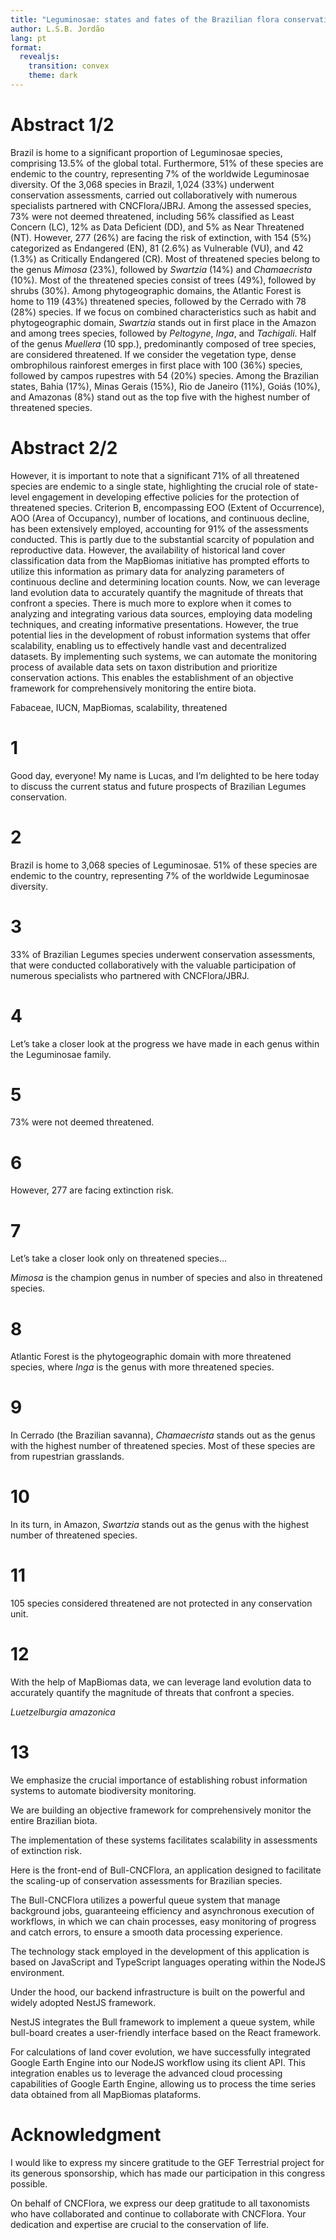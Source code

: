 ```yaml
---
title: "Leguminosae: states and fates of the Brazilian flora conservation"
author: L.S.B. Jordão
lang: pt
format:
  revealjs: 
    transition: convex
    theme: dark
---
```


# Abstract 1/2

::: {.r-fit-text}
Brazil is home to a significant proportion of Leguminosae species, comprising 13.5% of the global total. Furthermore, 51% of these species are endemic to the country, representing 7% of the worldwide Leguminosae diversity. Of the 3,068 species in Brazil, 1,024 (33%) underwent conservation assessments, carried out collaboratively with numerous specialists partnered with CNCFlora/JBRJ. Among the assessed species, 73% were not deemed threatened, including 56% classified as Least Concern (LC), 12% as Data Deficient (DD), and 5% as Near Threatened (NT). However, 277 (26%) are facing the risk of extinction, with 154 (5%) categorized as Endangered (EN), 81 (2.6%) as Vulnerable (VU), and 42 (1.3%) as Critically Endangered (CR). Most of threatened species belong to the genus *Mimosa* (23%), followed by *Swartzia* (14%) and *Chamaecrista* (10%). Most of the threatened species consist of trees (49%), followed by shrubs (30%). Among phytogeographic domains, the Atlantic Forest is home to 119 (43%) threatened species, followed by the Cerrado with 78 (28%) species. If we focus on combined characteristics such as habit and phytogeographic domain, *Swartzia* stands out in first place in the Amazon and among trees species, followed by *Peltogyne*, *Inga*, and *Tachigali*. Half of the genus *Muellera* (10 spp.), predominantly composed of tree species, are considered threatened. If we consider the vegetation type, dense ombrophilous rainforest emerges in first place with 100 (36%) species, followed by campos rupestres with 54 (20%) species. Among the Brazilian states, Bahia (17%), Minas Gerais (15%), Rio de Janeiro (11%), Goiás (10%), and Amazonas (8%) stand out as the top five with the highest number of threatened species. 
:::

# Abstract 2/2

::: {.r-fit-text}
However, it is important to note that a significant 71% of all threatened species are endemic to a single state, highlighting the crucial role of state-level engagement in developing effective policies for the protection of threatened species. Criterion B, encompassing EOO (Extent of Occurrence), AOO (Area of Occupancy), number of locations, and continuous decline, has been extensively employed, accounting for 91% of the assessments conducted. This is partly due to the substantial scarcity of population and reproductive data. However, the availability of historical land cover classification data from the MapBiomas initiative has prompted efforts to utilize this information as primary data for analyzing parameters of continuous decline and determining location counts. Now, we can leverage land evolution data to accurately quantify the magnitude of threats that confront a species. There is much more to explore when it comes to analyzing and integrating various data sources, employing data modeling techniques, and creating informative presentations. However, the true potential lies in the development of robust information systems that offer scalability, enabling us to effectively handle vast and decentralized datasets. By implementing such systems, we can automate the monitoring process of available data sets on taxon distribution and prioritize conservation actions. This enables the establishment of an objective framework for comprehensively monitoring the entire biota.
:::

Fabaceae, IUCN, MapBiomas, scalability, threatened

# 1

Good day, everyone! My name is Lucas, and I'm delighted to be here today to discuss the current status and future prospects of Brazilian Legumes conservation.

# 2

Brazil is home to 3,068 species of Leguminosae. 51% of these species are endemic to the country, representing 7% of the worldwide Leguminosae diversity.

# 3

33% of Brazilian Legumes species underwent conservation assessments, that were conducted collaboratively with the valuable participation of numerous specialists who partnered with CNCFlora/JBRJ.

# 4

Let's take a closer look at the progress we have made in each genus within the Leguminosae family.

# 5

73% were not deemed threatened. 

# 6

However, 277 are facing extinction risk.

# 7

Let's take a closer look only on threatened species...

*Mimosa* is the champion genus in number of species and also in threatened species.

# 8

Atlantic Forest is the phytogeographic domain with more threatened species, where *Inga* is the genus with more threatened species.

# 9

In Cerrado (the Brazilian savanna), *Chamaecrista* stands out as the genus with the highest number of threatened species. Most of these species are from rupestrian grasslands.

# 10

In its turn, in Amazon, *Swartzia* stands out as the genus with the highest number of threatened species.

# 11

105 species considered threatened are not protected in any conservation unit.

# 12

With the help of MapBiomas data, we can leverage land evolution data to accurately quantify the magnitude of threats that confront a species.

*Luetzelburgia amazonica* 

# 13

We emphasize the crucial importance of establishing robust information systems to automate biodiversity monitoring.

We are building an objective framework for comprehensively monitor the entire Brazilian biota.

The implementation of these systems facilitates scalability in assessments of extinction risk.

Here is the front-end of Bull-CNCFlora, an application designed to facilitate the scaling-up of conservation assessments for Brazilian species.

The Bull-CNCFlora utilizes a powerful queue system that manage background jobs, guaranteeing efficiency and asynchronous execution of workflows, in which we can chain processes, easy monitoring of progress and catch errors, to ensure a smooth data processing experience.

The technology stack employed in the development of this application is based on JavaScript and TypeScript languages operating within the NodeJS environment.

Under the hood, our backend infrastructure is built on the powerful and widely adopted NestJS framework.

NestJS integrates the Bull framework to implement a queue system, while bull-board creates a user-friendly interface based on the React framework.

For calculations of land cover evolution, we have successfully integrated Google Earth Engine into our NodeJS workflow using its client API. This integration enables us to leverage the advanced cloud processing capabilities of Google Earth Engine, allowing us to process the time series data obtained from all MapBiomas plataforms.

# Acknowledgment

I would like to express my sincere gratitude to the GEF Terrestrial project for its generous sponsorship, which has made our participation in this congress possible.

On behalf of CNCFlora, we express our deep gratitude to all taxonomists who have collaborated and continue to collaborate with CNCFlora. Your dedication and expertise are crucial to the conservation of life.